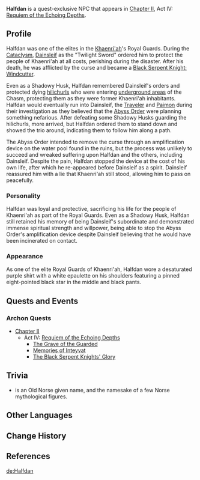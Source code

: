 {{Character Infobox
|type             = Quest NPC
|image            = NPC Halfdan.png
|region           = Khaenri'ah
|affiliation      = Eclipse Dynasty
|deceased         = Past
|voiceEN          = [https://www.andrelucmartinez.com/ André Luc Martinez]<ref>Twitter: [https://twitter.com/AndreLucMartinz/status/1511854640844795907 EN VA Self Announcement]</ref>
}}
'''Halfdan''' is a quest-exclusive NPC that appears in [[Chapter II]], Act IV: [[Requiem of the Echoing Depths]].

==Profile==
Halfdan was one of the elites in the [[Khaenri'ah]]'s Royal Guards. During the [[Cataclysm]], [[Dainsleif]] as the "Twilight Sword" ordered him to protect the people of Khaenri'ah at all costs, perishing during the disaster. After his death, he was afflicted by the curse and became a [[Black Serpent Knight: Windcutter]].

Even as a Shadowy Husk, Halfdan remembered Dainsleif's orders and protected dying [[hilichurls]] who were entering [[The Chasm/Underground Mines|underground areas]] of the Chasm, protecting them as they were former Khaenri'ah inhabitants. Halfdan would eventually run into Dainsleif, the [[Traveler]] and [[Paimon]] during their investigation as they believed that the [[Abyss Order]] were planning something nefarious. After defeating some Shadowy Husks guarding the hilichurls, more arrived, but Halfdan ordered them to stand down and showed the trio around, indicating them to follow him along a path.

The Abyss Order intended to remove the curse through an amplification device on the water pool found in the ruins, but the process was unlikely to succeed and wreaked suffering upon Halfdan and the others, including Dainsleif. Despite the pain, Halfdan stopped the device at the cost of his own life, after which he re-appeared before Dainsleif as a spirit. Dainsleif reassured him with a lie that Khaenri'ah still stood, allowing him to pass on peacefully.

===Personality===
Halfdan was loyal and protective, sacrificing his life for the people of Khaenri'ah as part of the Royal Guards. Even as a Shadowy Husk, Halfdan still retained his memory of being Dainsleif's subordinate and demonstrated immense spiritual strength and willpower, being able to stop the Abyss Order's amplification device despite Dainsleif believing that he would have been incinerated on contact.

===Appearance===
As one of the elite Royal Guards of Khaenri'ah, Halfdan wore a desaturated purple shirt with a white epaulette on his shoulders featuring a pinned eight-pointed black star in the middle and black pants.

==Quests and Events==
===Archon Quests===
* [[Chapter II]]
** Act IV: [[Requiem of the Echoing Depths]]
*** [[The Grave of the Guarded]]
*** [[Memories of Inteyvat]]
*** [[The Black Serpent Knights' Glory]]

==Trivia==
* {{w|Halfdan (name)|Halfdan}} is an Old Norse given name, and the namesake of a few Norse mythological figures.

==Other Languages==
{{Other Languages
|default_hidden = 1
|en      = Halfdan
|zhs     = 哈夫丹
|zhs_rm  = Hāfūdān
|zht     = 哈夫丹
|zht_rm  = Hāfūdān
|ja      = ハールヴダン
|ja_rm   = Haaruvudan
|ko      = 할프단
|ko_rm   = Halpeudan
|es      = Halfdan
|fr      = Halfdan
|ru      = Хальфдан
|th      = Halfdan
|vi      = Halfdan
|de      = Halfdan
|id      = Halfdan
|pt      = Halfdan
}}

==Change History==
{{Change History|2.6}}

==References==
{{Reflist}}
[[de:Halfdan]]